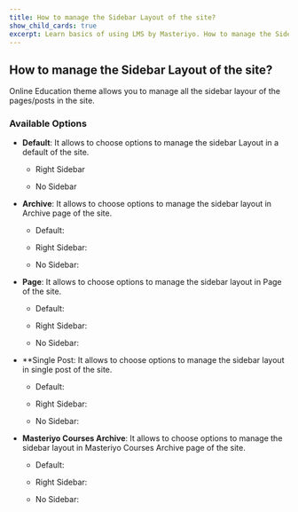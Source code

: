 ---
title: How to manage the Sidebar Layout of the site? 
show_child_cards: true
excerpt: Learn basics of using LMS by Masteriyo. How to manage the Sidebar Layout of the site.
---

## How to manage the Sidebar Layout of the site? 

Online Education theme allows you to manage all the sidebar layour of the pages/posts in the site.  

### Available Options

- **Default**: It allows to choose options to manage the sidebar Layout in a default of the site.
    - Right Sidebar

    - No Sidebar 

- **Archive**: It allows to choose options to manage the sidebar layout in Archive page of the site.
    
    - Default:

    - Right Sidebar:

    - No Sidebar: 

- **Page**: It allows to choose options to manage the sidebar layout in Page of the site.
    
    - Default:

    - Right Sidebar:

    - No Sidebar: 


- **Single Post: It allows to choose options to manage the sidebar layout in single post of the site.
    
    - Default:

    - Right Sidebar:

    - No Sidebar: 

- **Masteriyo Courses Archive**: It allows to choose options to manage the sidebar layout in Masteriyo Courses Archive page of the site.
    - Default:

    - Right Sidebar:

    - No Sidebar: 